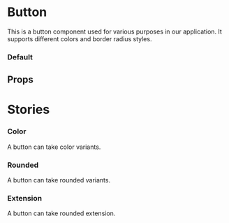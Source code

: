 
<Meta of={ButtonStories} component={Button} />

# Button

This is a button component used for various purposes in our application.
It supports different colors and border radius styles.

### Default

<Canvas of={ButtonStories.Default} />

## Props

<Controls of={ButtonStories.Default} />

# Stories

### Color

A button can take color variants.

<Canvas of={ButtonStories.Colors} />

### Rounded

A button can take rounded variants.

<Canvas of={ButtonStories.Rounded} />

### Extension

A button can take rounded extension.

<Canvas of={ButtonStories.Extension} />

